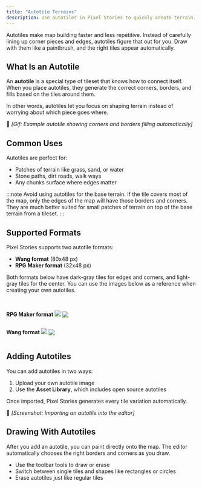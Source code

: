 ```yaml
---
title: "Autotile Terrains"
description: Use autotiles in Pixel Stories to quickly create terrain. Borders and corners generate automatically so your maps look seamless and natural.
---
```


Autotiles make map building faster and less repetitive. Instead of carefully lining up corner pieces and edges, autotiles figure that out for you. Draw with them like a paintbrush, and the right tiles appear automatically.

## What Is an Autotile

An **autotile** is a special type of tileset that knows how to connect itself. When you place autotiles, they generate the correct corners, borders, and fills based on the tiles around them.

In other words, autotiles let you focus on shaping terrain instead of worrying about which piece goes where.

📸 _\[Gif: Example autotile showing corners and borders filling automatically]_

## Common Uses

Autotiles are perfect for:

- Patches of terrain like grass, sand, or water
- Stone paths, dirt roads, walk ways
- Any chunks surface where edges matter

:::note
Avoid using autotiles for the base terrain. If the tile covers most of the map, only the edges of the map will have those borders and corners. They are much better suited for small patches of terrain on top of the base terrain from a tileset.
:::

## Supported Formats

Pixel Stories supports two autotile formats:

- **Wang format** (80x48 px)
- **RPG Maker format** (32x48 px)

Both formats below have dark-gray tiles for edges and corners, and light-gray tiles for the center. You can use the images below as a reference when creating your own autotiles.

<br />

<pixel-art>

<div style="max-width:300px; display:flex; align-items:end; gap:4px;">

**RPG Maker format**
![](../../../assets/images/rpgmaker-preview.png)

![](../../../assets/images/rpgmaker-example.png)

</div>

<div style="max-width:300px; display:flex; align-items:end; gap:4px;">

**Wang format**
![](../../../assets/images/wang.png)

![](../../../assets/images/wang-example.png)

</div>

</pixel-art>

## Adding Autotiles

You can add autotiles in two ways:

1. Upload your own autotile image
2. Use the **Asset Library**, which includes open source autotiles

Once imported, Pixel Stories generates every tile variation automatically.

📸 _\[Screenshot: Importing an autotile into the editor]_

## Drawing With Autotiles

After you add an autotile, you can paint directly onto the map. The editor automatically chooses the right borders and corners as you draw.

- Use the toolbar tools to draw or erase
- Switch between single tiles and shapes like rectangles or circles
- Erase autotiles just like regular tiles
